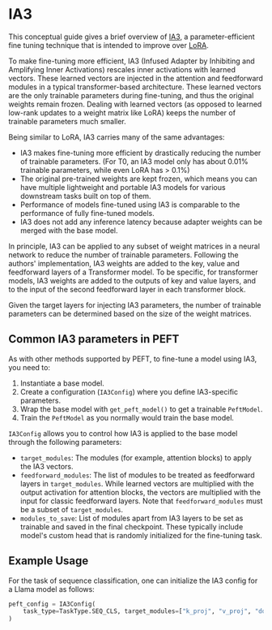 <!--Copyright 2023 The HuggingFace Team. All rights reserved.

Licensed under the Apache License, Version 2.0 (the "License"); you may not use this file except in compliance with
the License. You may obtain a copy of the License at

http://www.apache.org/licenses/LICENSE-2.0

Unless required by applicable law or agreed to in writing, software distributed under the License is distributed on
an "AS IS" BASIS, WITHOUT WARRANTIES OR CONDITIONS OF ANY KIND, either express or implied. See the License for the
specific language governing permissions and limitations under the License.
-->

# IA3

This conceptual guide gives a brief overview of [IA3](https://arxiv.org/abs/2205.05638), a parameter-efficient fine tuning technique that is
intended to improve over [LoRA](./lora).

To make fine-tuning more efficient, IA3 (Infused Adapter by Inhibiting and Amplifying Inner Activations)
rescales inner activations with learned vectors. These learned vectors are injected in the attention and feedforward modules
in a typical transformer-based architecture. These learned vectors are the only trainable parameters during fine-tuning, and thus the original
weights remain frozen. Dealing with learned vectors (as opposed to learned low-rank updates to a weight matrix like LoRA)
keeps the number of trainable parameters much smaller.

Being similar to LoRA, IA3 carries many of the same advantages:

* IA3 makes fine-tuning more efficient by drastically reducing the number of trainable parameters. (For T0, an IA3 model only has about 0.01% trainable parameters, while even LoRA has > 0.1%)
* The original pre-trained weights are kept frozen, which means you can have multiple lightweight and portable IA3 models for various downstream tasks built on top of them.
* Performance of models fine-tuned using IA3 is comparable to the performance of fully fine-tuned models.
* IA3 does not add any inference latency because adapter weights can be merged with the base model.

In principle, IA3 can be applied to any subset of weight matrices in a neural network to reduce the number of trainable
parameters. Following the authors' implementation, IA3 weights are added to the key, value and feedforward layers
of a Transformer model. To be specific, for transformer models, IA3 weights are added to the outputs of key and value layers, and to the input of the second feedforward layer
in each transformer block.

Given the target layers for injecting IA3 parameters, the number of trainable parameters
can be determined based on the size of the weight matrices.


## Common IA3 parameters in PEFT

As with other methods supported by PEFT, to fine-tune a model using IA3, you need to:

1. Instantiate a base model.
2. Create a configuration (`IA3Config`) where you define IA3-specific parameters.
3. Wrap the base model with `get_peft_model()` to get a trainable `PeftModel`.
4. Train the `PeftModel` as you normally would train the base model.

`IA3Config` allows you to control how IA3 is applied to the base model through the following parameters:

- `target_modules`: The modules (for example, attention blocks) to apply the IA3 vectors.
- `feedforward_modules`: The list of modules to be treated as feedforward layers in `target_modules`. While learned vectors are multiplied with
the output activation for attention blocks, the vectors are multiplied with the input for classic feedforward layers. Note that `feedforward_modules` must be a subset of `target_modules`.
- `modules_to_save`: List of modules apart from IA3 layers to be set as trainable and saved in the final checkpoint. These typically include model's custom head that is randomly initialized for the fine-tuning task.

## Example Usage

For the task of sequence classification, one can initialize the IA3 config for a Llama model as follows:

```py
peft_config = IA3Config(
    task_type=TaskType.SEQ_CLS, target_modules=["k_proj", "v_proj", "down_proj"], feedforward_modules=["down_proj"]
)
```